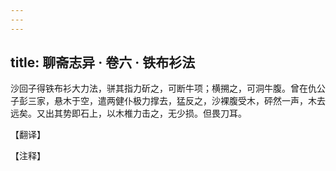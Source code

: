```yaml
---
---
---
```

title: 聊斋志异 · 卷六 · 铁布衫法
---

沙回子得铁布衫大力法，骈其指力斫之，可断牛项；横搠之，可洞牛腹。曾在仇公子彭三家，悬木于空，遣两健仆极力撑去，猛反之，沙裸腹受木，砰然一声，木去远矣。又出其势即石上，以木椎力击之，无少损。但畏刀耳。

【翻译】

【注释】

